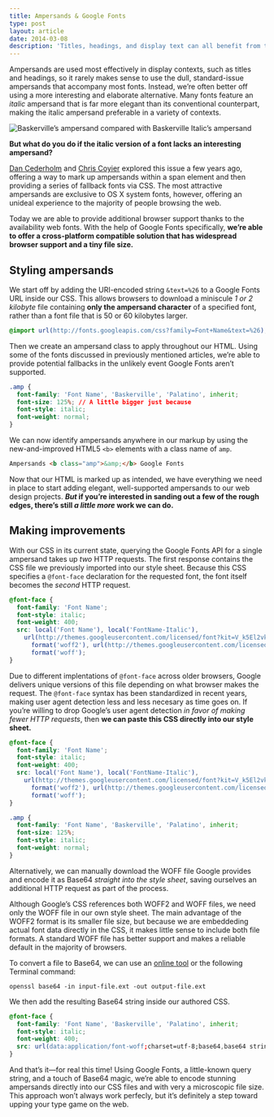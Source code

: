 ```yaml
---
title: Ampersands & Google Fonts
type: post
layout: article
date: 2014-03-08
description: 'Titles, headings, and display text can all benefit from the use of a well-placed ampersand. Today Google Fonts makes using beautiful ampersands on the web easier and more widely supported than ever before.'
---
```


Ampersands are used most effectively in display contexts, such as titles and headings, so it rarely makes sense to use the dull, standard-issue ampersands that accompany most fonts. Instead, we’re often better off using a more interesting and elaborate alternative. Many fonts feature an _italic_ ampersand that is far more elegant than its conventional counterpart, making the italic ampersand preferable in a variety of contexts.

![Baskerville’s ampersand compared with Baskerville Italic’s ampersand][baskerville-ampersands]

**But what do you do if the italic version of a font lacks an interesting ampersand?**

[Dan Cederholm][simplebits-ampersand] and [Chris Coyier][csstricks-ampersand] explored this issue a few years ago, offering a way to mark up ampersands within a span element and then providing a series of fallback fonts via CSS. The most attractive ampersands are exclusive to OS X system fonts, however, offering an unideal experience to the majority of people browsing the web.

Today we are able to provide additional browser support thanks to the availability web fonts. With the help of Google Fonts specifically, **we’re able to offer a cross-platform compatible solution that has widespread browser support and a tiny file size.**

## Styling ampersands

We start off by adding the URI-encoded string `&text=%26` to a Google Fonts URL inside our CSS. This allows browsers to download a miniscule _1 or 2 kilobyte_ file containing **only the ampersand character** of a specified font, rather than a font file that is 50 or 60 kilobytes larger.

```css
@import url(http://fonts.googleapis.com/css?family=Font+Name&text=%26);
```

Then we create an ampersand class to apply throughout our HTML. Using some of the fonts discussed in previously mentioned articles, we’re able to provide potential fallbacks in the unlikely event Google Fonts aren’t supported.

```css
.amp {
  font-family: 'Font Name', 'Baskerville', 'Palatino', inherit;
  font-size: 125%; // A little bigger just because
  font-style: italic;
  font-weight: normal;
}
```

We can now identify ampersands anywhere in our markup by using the new-and-improved HTML5 `<b>` elements with a class name of `amp`.

```html
Ampersands <b class="amp">&amp;</b> Google Fonts
```

Now that our HTML is marked up as intended, we have everything we need in place to start adding elegant, well-supported ampersands to our web design projects. **_But_ if you’re interested in sanding out a few of the rough edges, there’s still _a little more_ work we can do.**

## Making improvements

With our CSS in its current state, querying the Google Fonts API for a single ampersand takes up _two_ HTTP requests. The first response contains the CSS file we previously imported into our style sheet. Because this CSS specifies a `@font-face` declaration for the requested font, the font itself becomes the _second_ HTTP request.

```css
@font-face {
  font-family: 'Font Name';
  font-style: italic;
  font-weight: 400;
  src: local('Font Name'), local('FontName-Italic'),
    url(http://themes.googleusercontent.com/licensed/font?kit=V_k5El2vkhx93NlGwmIB5Y3CqX6P7Jx8H90cFJ_LRto)
      format('woff2'), url(http://themes.googleusercontent.com/licensed/font?kit=p0-i_LrFh6jEfrY2wE1ZTo3CqX6P7Jx8H90cFJ_LRto)
      format('woff');
}
```

Due to different implentations of `@font-face` across older browsers, Google delivers unique versions of this file depending on what browser makes the request. The `@font-face` syntax has been standardized in recent years, making user agent detection less and less necesary as time goes on. If you’re willing to drop Google’s user agent detection _in favor of making fewer HTTP requests_, then **we can paste this CSS directly into our style sheet.**

```css
@font-face {
  font-family: 'Font Name';
  font-style: italic;
  font-weight: 400;
  src: local('Font Name'), local('FontName-Italic'),
    url(http://themes.googleusercontent.com/licensed/font?kit=V_k5El2vkhx93NlGwmIB5Y3CqX6P7Jx8H90cFJ_LRto)
      format('woff2'), url(http://themes.googleusercontent.com/licensed/font?kit=p0-i_LrFh6jEfrY2wE1ZTo3CqX6P7Jx8H90cFJ_LRto)
      format('woff');
}

.amp {
  font-family: 'Font Name', 'Baskerville', 'Palatino', inherit;
  font-size: 125%;
  font-style: italic;
  font-weight: normal;
}
```

Alternatively, we can manually download the WOFF file Google provides and encode it as Base64 _straight into the style sheet_, saving ourselves an additional HTTP request as part of the process.

Although Google’s CSS references both WOFF2 and WOFF files, we need only the WOFF file in our own style sheet. The main advantage of the WOFF2 format is its smaller file size, but because we are embeddeding actual font data directly in the CSS, it makes little sense to include both file formats. A standard WOFF file has better support and makes a reliable default in the majority of browsers.

To convert a file to Base64, we can use an [online tool][base64-encoder] or the following Terminal command:

```shell
openssl base64 -in input-file.ext -out output-file.ext
```

We then add the resulting Base64 string inside our authored CSS.

```css
@font-face {
  font-family: 'Font Name', 'Baskerville', 'Palatino', inherit;
  font-style: italic;
  font-weight: 400;
  src: url(data:application/font-woff;charset=utf-8;base64,base64 string) format('woff');
}
```

And that’s it&mdash;for real this time! Using Google Fonts, a little-known query string, and a touch of Base64 magic, we’re able to encode stunning ampersands directly into our CSS files and with very a microscopic file size. This approach won’t always work perfecly, but it’s definitely a step toward upping your type game on the web.

[base64-encoder]: http://www.motobit.com/util/base64-decoder-encoder.asp
[caniuse-woff]: http://caniuse.com/#search=woff
[codepen-ampersands]: http://codepen.io/johndjameson/full/qzmFf
[csstricks-ampersand]: http://css-tricks.com/using-the-best-ampersand-available/
[jessicahische-type]: http://jessicahische.is/talkingtype
[simplebits-ampersand]: http://simplebits.com/notebook/2008/08/14/ampersands-2/
[baskerville-ampersands]: ampersands-baskerville.svg
